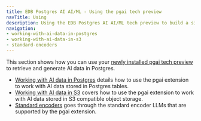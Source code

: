 ```yaml
---
title: EDB Postgres AI AI/ML - Using the pgai tech preview
navTitle: Using
description: Using the EDB Postgres AI AI/ML tech preview to build a simple retrieval augmented generation (RAG) application in Postgres.
navigation:
- working-with-ai-data-in-postgres
- working-with-ai-data-in-s3
- standard-encoders
---
```


This section shows how you can use your [newly installed pgai tech preview](install-tech-preview) to retrieve and generate AI data in Postgres.

* [Working with AI data in Postgres](working-with-ai-data-in-postgres) details how to use the pgai extension to work with AI data stored in Postgres tables.
* [Working with AI data in S3](working-with-ai-data-in-s3) covers how to use the pgai extension to work with AI data stored in S3 compatible object storage.
* [Standard encoders](standard-encoders) goes through the standard encoder LLMs that are supported by the pgai extension.

